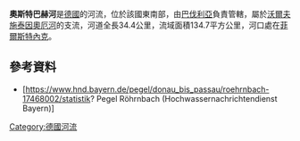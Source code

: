 '''奧斯特巴赫河'''是[[德國|德國]]的河流，位於該國東南部，由[[巴伐利亞|巴伐利亞]]負責管轄，屬於[[沃爾夫施泰因奧厄河|沃爾夫施泰因奧厄河]]的支流，河道全長34.4公里，流域面積134.7平方公里，河口處在[[菲爾斯特內克|菲爾斯特內克]]。

==參考資料==
* [https://www.hnd.bayern.de/pegel/donau_bis_passau/roehrnbach-17468002/statistik? Pegel Röhrnbach (Hochwassernachrichtendienst Bayern)] {{Wayback|url=https://www.hnd.bayern.de/pegel/donau_bis_passau/roehrnbach-17468002/statistik |date=20200813145545 }}

{{Germany-geo-stub}}
[[Category:德國河流|Category:德國河流]]